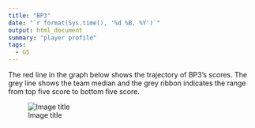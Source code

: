 ```yaml
---
title: "BP3"
date: "`r format(Sys.time(), '%d %B, %Y')`"
output: html_document
summary: "player profile"
tags:
  - GS
---
```


The red line in the graph below shows the trajectory of BP3's scores. The grey line shows the team median and the grey ribbon indicates the range from top five score to bottom five score.

![Image title](BP3.jpg)

